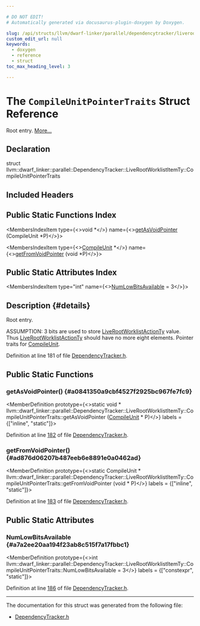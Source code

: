 ```yaml
---

# DO NOT EDIT!
# Automatically generated via docusaurus-plugin-doxygen by Doxygen.

slug: /api/structs/llvm/dwarf-linker/parallel/dependencytracker/liverootworklistitemty/compileunitpointertraits
custom_edit_url: null
keywords:
  - doxygen
  - reference
  - struct
toc_max_heading_level: 3

---
```





# The `CompileUnitPointerTraits` Struct Reference

<DoxygenPage pluginConfig={pluginConfig}>

Root entry. <a href="#details">More...</a>

## Declaration

<CodeBlock>struct llvm::dwarf_linker::parallel::DependencyTracker::LiveRootWorklistItemTy::CompileUnitPointerTraits</CodeBlock>

## Included Headers

<IncludesList>
<IncludesListItem
  filePath="DWARFLinker/Parallel/DependencyTracker.h"
  permalink="/docs/api/files/lib/lib/dwarflinker/lib/dwarflinker/parallel/dependencytracker-h"
  isLocal="true" />
</IncludesList>

## Public Static Functions Index

<MembersIndex>

<MembersIndexItem
  type={<>void &#42;</>}
  name={<><a href="#a0841350a9cbf4527f2925bc967fe7fc9">getAsVoidPointer</a> (CompileUnit &#42;P)</>}>
</MembersIndexItem>

<MembersIndexItem
  type={<><a href="/docs/api/classes/llvm/dwarf-linker/parallel/compileunit">CompileUnit</a> &#42;</>}
  name={<><a href="#ad876d06207b487eeb6e8891e0a0462ad">getFromVoidPointer</a> (void &#42;P)</>}>
</MembersIndexItem>

</MembersIndex>

## Public Static Attributes Index

<MembersIndex>

<MembersIndexItem
  type="int"
  name={<><a href="#a7a2ee20aa194f23ab8c515f7a17fbbc1">NumLowBitsAvailable</a> = 3</>}>
</MembersIndexItem>

</MembersIndex>

## Description {#details}

Root entry.

ASSUMPTION: 3 bits are used to store <a href="/docs/api/classes/llvm/dwarf-linker/parallel/dependencytracker/#acb3226f07be871308b3ebc1fe2e22ad8">LiveRootWorklistActionTy</a> value. Thus <a href="/docs/api/classes/llvm/dwarf-linker/parallel/dependencytracker/#acb3226f07be871308b3ebc1fe2e22ad8">LiveRootWorklistActionTy</a> should have no more eight elements. Pointer traits for <a href="/docs/api/classes/llvm/dwarf-linker/parallel/compileunit">CompileUnit</a>.

Definition at line 181 of file <a href="/docs/api/files/lib/lib/dwarflinker/lib/dwarflinker/parallel/dependencytracker-h">DependencyTracker.h</a>.

<SectionDefinition>

## Public Static Functions

### getAsVoidPointer() {#a0841350a9cbf4527f2925bc967fe7fc9}

<MemberDefinition
  prototype={<>static void &#42; llvm::dwarf&#95;linker::parallel::DependencyTracker::LiveRootWorklistItemTy::CompileUnitPointerTraits::getAsVoidPointer (<a href="/docs/api/classes/llvm/dwarf-linker/parallel/compileunit">CompileUnit</a> &#42; P)</>}
  labels = {["inline", "static"]}>

Definition at line <a href="/docs/api/files/lib/lib/dwarflinker/lib/dwarflinker/parallel/dependencytracker-h/#l00182">182</a> of file <a href="/docs/api/files/lib/lib/dwarflinker/lib/dwarflinker/parallel/dependencytracker-h">DependencyTracker.h</a>.
</MemberDefinition>

### getFromVoidPointer() {#ad876d06207b487eeb6e8891e0a0462ad}

<MemberDefinition
  prototype={<>static CompileUnit &#42; llvm::dwarf&#95;linker::parallel::DependencyTracker::LiveRootWorklistItemTy::CompileUnitPointerTraits::getFromVoidPointer (void &#42; P)</>}
  labels = {["inline", "static"]}>

Definition at line <a href="/docs/api/files/lib/lib/dwarflinker/lib/dwarflinker/parallel/dependencytracker-h/#l00183">183</a> of file <a href="/docs/api/files/lib/lib/dwarflinker/lib/dwarflinker/parallel/dependencytracker-h">DependencyTracker.h</a>.
</MemberDefinition>

</SectionDefinition>

<SectionDefinition>

## Public Static Attributes

### NumLowBitsAvailable {#a7a2ee20aa194f23ab8c515f7a17fbbc1}

<MemberDefinition
  prototype={<>int llvm::dwarf&#95;linker::parallel::DependencyTracker::LiveRootWorklistItemTy::CompileUnitPointerTraits::NumLowBitsAvailable = 3</>}
  labels = {["constexpr", "static"]}>

Definition at line <a href="/docs/api/files/lib/lib/dwarflinker/lib/dwarflinker/parallel/dependencytracker-h/#l00186">186</a> of file <a href="/docs/api/files/lib/lib/dwarflinker/lib/dwarflinker/parallel/dependencytracker-h">DependencyTracker.h</a>.
</MemberDefinition>

</SectionDefinition>

<hr/>

The documentation for this struct was generated from the following file:

<ul>
<li><a href="/docs/api/files/lib/lib/dwarflinker/lib/dwarflinker/parallel/dependencytracker-h">DependencyTracker.h</a></li>
</ul>

</DoxygenPage>
